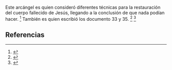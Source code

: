Este arcángel es quien consideró diferentes técnicas para la restauración del cuerpo fallecido de Jesús, llegando a la conclusión de que nada podían hacer. <ref name="n0">{{lib|LU|189|0|1}}</ref> También es quien escribió los documento 33 y 35. <ref name="n1">{{lib|LU|33|8|7}}</ref> <ref name="n2">{{lib|LU|35|10|6}}</ref> 

== Referencias ==

<references/>
